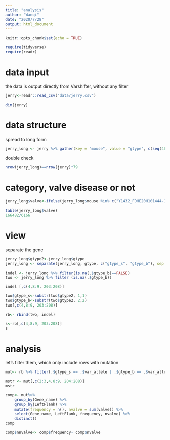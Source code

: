 ```yaml
---
title: "analysis"
author: "Wanqi"
date: "2020/7/28"
output: html_document
---
```


```r
knitr::opts_chunk$set(echo = TRUE)
```

```r
require(tidyverse)
require(readr)
```

# data input

the data is output directly from Varshifter, without any filter

```r
jerry<-readr::read_csv("data/jerry.csv")
```

```r
dim(jerry)
```

# data structure

spread to long form


```r
jerry_long <- jerry %>% gather(key = "mouse", value = "gtype", c(seq(46, ncol(jerry), 3)))

```

double check

```r
nrow(jerry_long)==nrow(jerry)*79
```
# category, valve disease or not

```r
jerry_long$valve<-ifelse(jerry_long$mouse %in% c("Y1432_FDHE20H101444-1a-7UDI1308-5UDI1308_BH33VNDSXY-new_L3.NA","Y1454_FDHE20H101450-1a-7UDI1309-5UDI1309.NA","Y149_FKDO192037733-1A_HNGNHDSXX_L3.NA", "Y1620_FDHE20H101448-1a-7UDI1320-5UDI1320_BH33VNDSXY-new_L3.NA", "Y1643_FDHE20H101444-1a-7UDI1323-5UDI1323_BH33VNDSXY-new_L3.NA", "Y1656_FDHE20H101445-1a-7UDI1324-5UDI1324_BH33VNDSXY-new_L3.NA", "Y1696_FDHE20H101445-1a-7UDI1313-5UDI1313_BH33VNDSXY-new_L3.NA", "Y1763_FDHE20H101446-1a-7UDI1326-5UDI1326_BH33VNDSXY-new_L3.NA", "Y1990_FDHE20H101447-1a-7UDI1332-5UDI1332.NA", "Y2008_FDHE20H101445-1a-7UDI1336-5UDI1336_BH33VNDSXY-new_L3.NA", "Y2164_FDHE20H101451-1a-7UDI1344-5UDI1344.NA","Y2165_FDHE20H101449-1a-7UDI1346-5UDI1346.NA","Y2165_FDHE20H101449-1a-7UDI1346-5UDI1346.NA", "Y2167_FDHE20H101451-1a-7UDI1343-5UDI1343.NA","Y2197_FDHE20H101797-1a-7UDI1338-5UDI1338_BH35N5DSXY-new_L3.NA", "Y2199_FDHE20H101799-1a-7UDI1341-5UDI1341_BH35N5DSXY-new_L3.NA", "Y2234_FDHE20H101798-1a-7UDI1343-5UDI1343_BH35N5DSXY-new_L3.NA", "Y2236_FDHE20H101799-1a-7UDI1344-5UDI1344_BH35N5DSXY-new_L3.NA", "Y2349_FDHE20H101451-1a-7UDI1348-5UDI1348.NA", "Y2370_FDHE20H101451-1a-7UDI1353-5UDI1353.NA", "Y2370_FDHE20H101451-1a-7UDI1353-5UDI1353.NA", "Y374_FKDO192037755-1A_HTW3CDSXX_L1.NA", "Y380_FKDO192037737-1A_HNGNHDSXX_L3.NA", "Y445_FKDO192037738-1A_HNGNHDSXX_L4.NA", "Y448_FKDO192037739-1A_HTW3CDSXX_L1.NA", "Y509_FKDO192037757-1A_HNGNHDSXX_L4.NA", "Y810_FKDO192037746-1A_HNGNHDSXX_L3.NA", "Y904_FKDO192037747-1A_HNGNHDSXX_L4.NA", "Y989_FKDO192037752-1A_HNGNHDSXX_L4.NA"),1,0)
```

```r
table(jerry_long$valve)
166482/6166
```
# view

separate the gene

```r
jerry_long$gtype2<-jerry_long$gtype
jerry_long <- separate(jerry_long, gtype, c("gtype_s", "gtype_b"), sep = ':')
```

```r
indel <- jerry_long %>% filter(is.na(.$gtype_b)==FALSE)
two <- jerry_long %>% filter (is.na(.$gtype_b)) 
```

```r
indel [,c(4,8:9, 203:208)]
```

```r
two$gtype_s<-substr(two$gtype2, 1,1)
two$gtype_b<-substr(two$gtype2, 2,2)
two[,c(4,8:9, 203:208)]
```


```r
rb<- rbind(two, indel)
```


```r
s<-rb[,c(4,8:9, 203:208)]
s
```



# analysis


let's filter them, which only include rows with mutation

```r
mut<- rb %>% filter(.$gtype_s == .$var_allele | .$gtype_b == .$var_allele )
```

```r
mstr <- mut[,c(2:3,4,8:9, 204:208)]
mstr
```





```r
comp<- mut%>% 
    group_by(Gene_name) %>%
    group_by(LeftFlank) %>%
    mutate(frequency = n(), nvalve = sum(valve)) %>%  
    select(Gene_name, LeftFlank, frequency, nvalve) %>% 
    distinct()
comp
```

```r
comp$nnvalve<- comp$frequency- comp$nvalve
```


